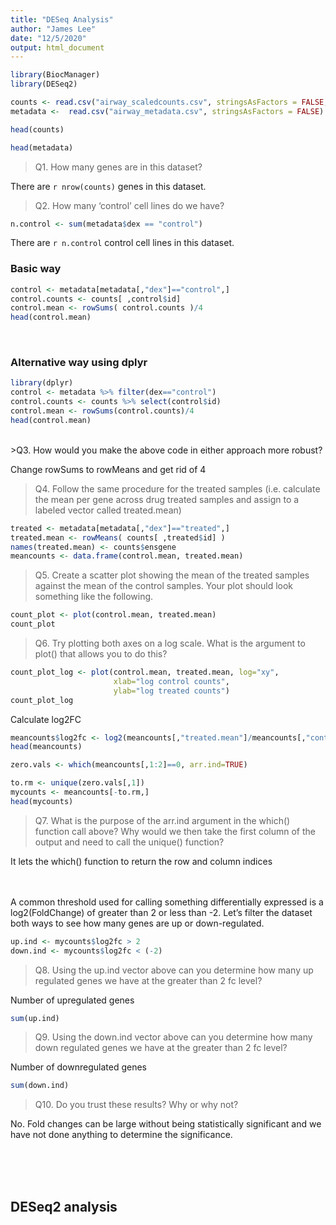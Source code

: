 ```yaml
---
title: "DESeq Analysis"
author: "James Lee"
date: "12/5/2020"
output: html_document
---
```



```r
library(BiocManager)
library(DESeq2)

```


```r
counts <- read.csv("airway_scaledcounts.csv", stringsAsFactors = FALSE, row.names=1)
metadata <-  read.csv("airway_metadata.csv", stringsAsFactors = FALSE)

```

```r
head(counts)

```

```r
head(metadata)

```

> Q1. How many genes are in this dataset? 

There are `r nrow(counts)` genes in this dataset.

> Q2. How many ‘control’ cell lines do we have? 

```r
n.control <- sum(metadata$dex == "control")
```

There are `r n.control` control cell lines in this dataset.


### Basic way
```r
control <- metadata[metadata[,"dex"]=="control",]
control.counts <- counts[ ,control$id]
control.mean <- rowSums( control.counts )/4 
head(control.mean)

```

</br>

### Alternative way using dplyr
```r
library(dplyr)
control <- metadata %>% filter(dex=="control")
control.counts <- counts %>% select(control$id) 
control.mean <- rowSums(control.counts)/4
head(control.mean)

```
</br>
>Q3. How would you make the above code in either approach more robust?

Change rowSums to rowMeans and get rid of 4



>Q4. Follow the same procedure for the treated samples (i.e. calculate the mean per gene across drug treated samples and assign to a labeled vector called treated.mean)

```r
treated <- metadata[metadata[,"dex"]=="treated",]
treated.mean <- rowMeans( counts[ ,treated$id] )
names(treated.mean) <- counts$ensgene
meancounts <- data.frame(control.mean, treated.mean)

```


>Q5. Create a scatter plot showing the mean of the treated samples against the mean of the control samples. Your plot should look something like the following.

```r
count_plot <- plot(control.mean, treated.mean)
count_plot
```

>Q6. Try plotting both axes on a log scale. What is the argument to plot() that allows you to do this? 

```r
count_plot_log <- plot(control.mean, treated.mean, log="xy",
                       xlab="log control counts",
                       ylab="log treated counts")
count_plot_log
```

Calculate log2FC
```r
meancounts$log2fc <- log2(meancounts[,"treated.mean"]/meancounts[,"control.mean"])
head(meancounts)
```


```r
zero.vals <- which(meancounts[,1:2]==0, arr.ind=TRUE)

to.rm <- unique(zero.vals[,1])
mycounts <- meancounts[-to.rm,]
head(mycounts)

```


>Q7. What is the purpose of the arr.ind argument in the which() function call above? Why would we then take the first column of the output and need to call the unique() function?

It lets the which() function to return the row and column indices
<br/>
<br/>
<br/>

A common threshold used for calling something differentially expressed is a log2(FoldChange) of greater than 2 or less than -2. Let’s filter the dataset both ways to see how many genes are up or down-regulated.
```r
up.ind <- mycounts$log2fc > 2
down.ind <- mycounts$log2fc < (-2)

```

>Q8. Using the up.ind vector above can you determine how many up regulated genes we have at the greater than 2 fc level? 


Number of upregulated genes
```r
sum(up.ind)

```
>Q9. Using the down.ind vector above can you determine how many down regulated genes we have at the greater than 2 fc level?

Number of downregulated genes
```r

sum(down.ind)
```

>Q10. Do you trust these results? Why or why not?

No. Fold changes can be large without being statistically significant and we have not done anything to determine the significance. 

<br>
<br>
<br>

## DESeq2 analysis

```r

```

```r

```

```r

```

```r

```

